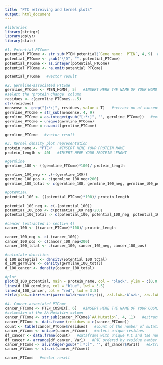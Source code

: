 ```yaml
---
title: "PTC retreiving and kernel plots"
output: html_document
---
```

```r
#libraries
library(stringr)
library(dplyr)
library(stats)
```

```r
#1. Potential PTCome
potential_PTCome <- str_sub(PTEN_potential$`Gene name:  PTEN`, 4, 9)  #INSERT HERE THE NAME OF YOUR POTENTIAL PTCOME TXT FILE
potential_PTCome <- gsub("\\D", "", potential_PTCome)
potential_PTCome <- as.integer(potential_PTCome)
potential_PTCome <- na.omit(potential_PTCome)

potential_PTCome   #vector result
```

```r
#2. Germline-associated PTCome
germline_PTCome <- PTEN_HGMD[, 5]   #INSERT HERE THE NAME OF YOUR HGMD EXCEL FILE 
#select the 'protein change' column
residues <- c(germline_PTCome$...5)
str(residues)
nonsense <- grep("[:*:]", residues, value = T)   #extraction of nonsense mutations
germline_PTCome = str_sub(nonsense, 4, 9)
germline_PTCome = as.integer(gsub("[:*:]", "", germline_PTCome))   #extract the numeric fraction
germline_PTCome = unique(germline_PTCome)
germline_PTCome = na.omit(germline_PTCome)

germline_PTCome   #vector result
```


```r
#3. Kernel density plot representation
protein_name <- "PTEN"   #INSERT HERE YOUR PROTEIN NAME
protein_length <- 401   #INSERT HERE YOUR PROTEIN LENGHT

#germline
germline_100 <- ((germline_PTCome)*100)/ protein_length

germline_100_neg <- c(-(germline_100))
germline_100_pos <- c(germline_100_neg+200)
germline_100_total <- c(germline_100, germline_100_neg, germline_100_pos)

#potential
potential_100 <- ((potential_PTCome)*100)/ protein_length

potential_100_neg <- c(-(potential_100))
potential_100_pos <- c(potential_100_neg+200)
potential_100_total <- c(potential_100, potential_100_neg, potential_100_pos)

#cancer (extracted in section 4)
cancer_100 <- ((cancer_PTCome)*100)/ protein_length

cancer_100_neg <- c(-(cancer_100))
cancer_100_pos <- c(cancer_100_neg+200)
cancer_100_total <- c(cancer_100, cancer_100_neg, cancer_100_pos)

#calculate densities
d_100_potential <- density(potential_100_total)
d_100_germline <- density(germline_100_total)
d_100_cancer <- density(cancer_100_total)

#plot
plot(d_100_potential, main = protein_name, col = "black", ylim = c(0,0.005), lwd = 3.5, xlim = c(0,100), ylab = "", font.axis=2, cex.axis=0.985)
lines(d_100_germline, col = "blue", lwd = 3.5)
lines(d_100_cancer, col = "red", lwd = 3.5)
title(ylab=substitute(paste(bold("Density"))), col.lab="black", cex.lab = 1.5, line = 2.2)

```


```r
#4. Cancer-associated PTCome
cancer_PTCome <- PTEN_COSMIC[, 6]   #INSERT HERE THE NAME OF YOUR COSMIC CSV FILE
#selection of the AA Mutation column
cancer_PTCome <- str_sub(cancer_PTCome$`AA Mutation`, 4, 11)   #extract the numeric fraction
cancer_PTCome <- data.frame (residues = c(cancer_PTCome))
count <- table(cancer_PTCome$residues)   #count of the number of mutations described in each residue (independently of the nucleotidic change)
cancer_PTCome <- unique(cancer_PTCome)   #select unique residues
df_cancer <- data.frame(count)   #dataframe with unique PTC and the number of times they have been reported
df_cancer <- arrange(df_cancer, Var1)   #PTC ordered by residue number
cancer_PTCome <- as.integer(gsub("[:*:]", "", df_cancer$Var1))   #extract the numeric fraction
cancer_PTCome <- c(sort(cancer_PTCome))

cancer_PTCome   #vector result
```

